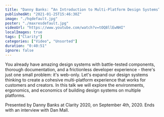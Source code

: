 ```yaml
---
title: "Danny Banks: “An Introduction to Multi-Platform Design Systems” — Clarity 2020"
publishedAt: "2021-01-25T15:46:30Z"
image: "./hqdefault.jpg"
poster: "./maxresdefault.jpg"
videoUrl: "https://www.youtube.com/watch?v=tOQ8llEwNHI"
localImages: true
tags: ["Clarity"]
categories: ["Video", "Unsorted"]
duration: "0:40:51"
ignore: false
---
```


You already have amazing design systems with battle-tested components, thorough documentation, and a frictionless developer experience - there's just one small problem: it's web-only. Let's expand our design systems thinking to create a cohesive multi-platform experience that works for customers and creators. In this talk we will explore the environments, ergonomics, and economics of building design systems on multiple platforms.

Presented by Danny Banks at Clarity 2020, on September 4th, 2020. Ends with an interview with Dan Mall.
